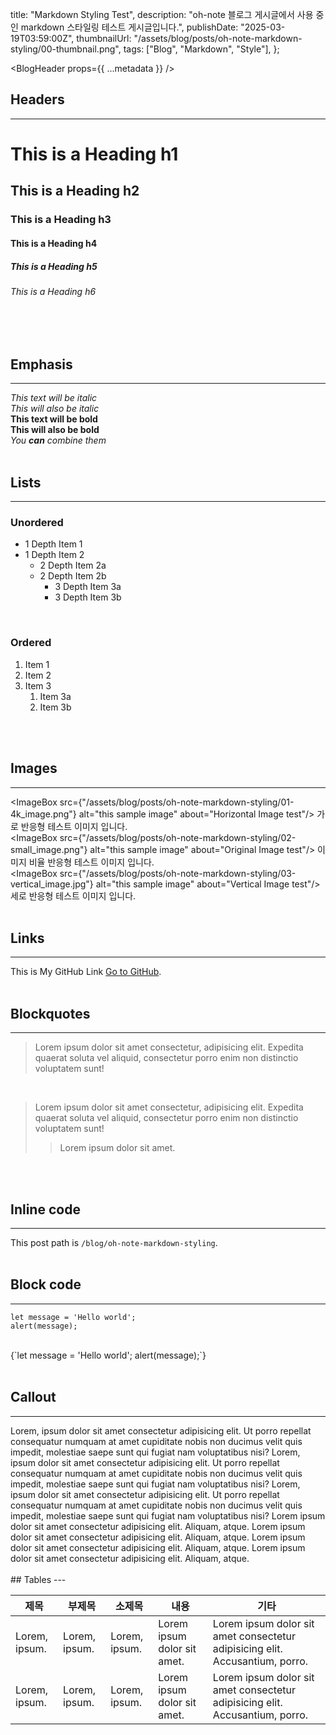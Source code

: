   title: "Markdown Styling Test",
  description:
    "oh-note 블로그 게시글에서 사용 중인 markdown 스타일링 테스트 게시글입니다.",
  publishDate: "2025-03-19T03:59:00Z",
  thumbnailUrl: "/assets/blog/posts/oh-note-markdown-styling/00-thumbnail.png",
  tags: ["Blog", "Markdown", "Style"],
};

<BlogHeader props={{ ...metadata }} />

<BlogArticle>

## Headers
---
# This is a Heading h1
## This is a Heading h2
### This is a Heading h3
#### This is a Heading h4
##### This is a Heading h5
###### This is a Heading h6
<br />
<br />

## Emphasis
---
_This text will be italic_  
_This will also be italic_
<br />
**This text will be bold**  
**This will also be bold**
<br />
_You **can** combine them_
<br />
<br />

## Lists
---
### Unordered
- 1 Depth Item 1
- 1 Depth Item 2
  - 2 Depth Item 2a
  - 2 Depth Item 2b
    - 3 Depth Item 3a
    - 3 Depth Item 3b
<br />

### Ordered
1. Item 1
2. Item 2
3. Item 3
   1. Item 3a
   2. Item 3b
<br />
<br />

## Images
---
<ImageBox src={"/assets/blog/posts/oh-note-markdown-styling/01-4k_image.png"} alt="this sample image" about="Horizontal Image test"/>
가로 반응형 테스트 이미지 입니다.
<br/>
<ImageBox src={"/assets/blog/posts/oh-note-markdown-styling/02-small_image.png"} alt="this sample image" about="Original Image test"/>
이미지 비율 반응형 테스트 이미지 입니다.
<br/>
<ImageBox src={"/assets/blog/posts/oh-note-markdown-styling/03-vertical_image.jpg"} alt="this sample image" about="Vertical Image test"/>
세로 반응형 테스트 이미지 입니다.
<br />
<br />

## Links
---
This is My GitHub Link [Go to GitHub](https://github.com/Ohjanghoon).
<br />
<br />

## Blockquotes
---
> Lorem ipsum dolor sit amet consectetur, adipisicing elit. Expedita quaerat soluta vel aliquid, consectetur porro enim non distinctio voluptatem sunt!

<br/>

> Lorem ipsum dolor sit amet consectetur, adipisicing elit. Expedita quaerat soluta vel aliquid, consectetur porro enim non distinctio voluptatem sunt!
>
> > Lorem ipsum dolor sit amet.

<br />
<br />

## Inline code
---
This post path is `/blog/oh-note-markdown-styling`.
<br />
<br />

## Block code
---
```
let message = 'Hello world';
alert(message);
```
<br />

<CodeBlock lang="js" file="test.js">
{`let message = 'Hello world';
  alert(message);`}
</CodeBlock>
<br />
<br />

## Callout
---
<Callout type="info">
  Lorem, ipsum dolor sit amet consectetur adipisicing elit. Ut porro repellat
  consequatur numquam at amet cupiditate nobis non ducimus velit quis impedit,
  molestiae saepe sunt qui fugiat nam voluptatibus nisi?
</Callout>
<Callout type="warn">
  Lorem, ipsum dolor sit amet consectetur adipisicing elit. Ut porro repellat
  consequatur numquam at amet cupiditate nobis non ducimus velit quis impedit,
  molestiae saepe sunt qui fugiat nam voluptatibus nisi?
</Callout>
<Callout type="success">
  Lorem, ipsum dolor sit amet consectetur adipisicing elit. Ut porro repellat
  consequatur numquam at amet cupiditate nobis non ducimus velit quis impedit,
  molestiae saepe sunt qui fugiat nam voluptatibus nisi?
</Callout>
<Callout type="err">Lorem ipsum dolor sit amet consectetur adipisicing elit. Aliquam, atque.</Callout>
<Callout type="tip">
  Lorem ipsum dolor sit amet consectetur adipisicing elit. Aliquam, atque.
</Callout>
<Callout type="pin">Lorem ipsum dolor sit amet consectetur adipisicing elit. Aliquam, atque.</Callout>
<Callout type="quote">Lorem ipsum dolor sit amet consectetur adipisicing elit. Aliquam, atque.</Callout>

<br/>
<br/>
## Tables
---
<div className="table-container">
<table suppressHydrationWarning>
  <thead>
    <tr>
      <th>제목</th>
      <th>부제목</th>
      <th>소제목</th>
      <th>내용</th>
      <th>기타</th>
    </tr>
  </thead>
  <tbody>
    <tr>
      <td>Lorem, ipsum.</td>
      <td>Lorem, ipsum.</td>
      <td>Lorem, ipsum.</td>
      <td>Lorem ipsum dolor sit amet.</td>
      <td>Lorem ipsum dolor sit amet consectetur adipisicing elit. Accusantium, porro.</td>
    </tr>
    <tr>
      <td>Lorem, ipsum.</td>
      <td>Lorem, ipsum.</td>
      <td>Lorem, ipsum.</td>
      <td>Lorem ipsum dolor sit amet.</td>
      <td>Lorem ipsum dolor sit amet consectetur adipisicing elit. Accusantium, porro.</td>
    </tr>
  </tbody>
</table>
</div>

</BlogArticle>
